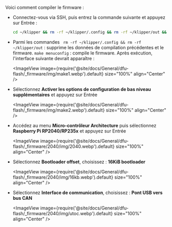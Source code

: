 Voici comment compiler le firmware :
* Connectez-vous via SSH, puis entrez la commande suivante et appuyez sur Entrée :

    ```bash
    cd ~/klipper && rm -rf ~/klipper/.config && rm -rf ~/klipper/out && make menuconfig
    ```

* Parmi les commandes ` rm -rf ~/klipper/.config && rm -rf ~/klipper/out` : supprime les données de compilation précédentes et le firmware. `make menuconfig` : compile le firmware. Après exécution, l'interface suivante devrait apparaître :

    <ImageView image={require('@site/docs/General/dfu-flash/_firmware/img/make1.webp').default} size="100%" align="Center" />

* Sélectionnez **Activer les options de configuration de bas niveau supplémentaires** et appuyez sur Entrée

    <ImageView image={require('@site/docs/General/dfu-flash/_firmware/img/make2.webp').default} size="100%" align="Center" />

* Accédez au menu **Micro-contrôleur Architecture** puis sélectionnez **Raspberry Pi RP2040/RP235x** et appuyez sur Entrée

    <ImageView image={require('@site/docs/General/dfu-flash/_firmware/2040/img/2040.webp').default} size="100%" align="Center" />

* Sélectionnez **Bootloader offset**, choisissez : **16KiB bootloader**

    <ImageView image={require('@site/docs/General/dfu-flash/_firmware/2040/img/16kb.webp').default} size="100%" align="Center" />

* Sélectionnez **Interface de communication**, choisissez : **Pont USB vers bus CAN**

    <ImageView image={require('@site/docs/General/dfu-flash/_firmware/2040/img/utoc.webp').default} size="100%" align="Center" />
